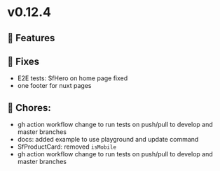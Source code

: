 
<Meta title="Releases/v0.12.x - Latest/v0.12.4 - Latest/Change log" />

# v0.12.4

## 🚀 Features


## 🐛 Fixes

- E2E tests: SfHero on home page fixed
- one footer for nuxt pages

## 🧹 Chores:

- gh action workflow change to run tests on push/pull to develop and master branches
- docs: added example to use playground and update command
- SfProductCard: removed `isMobile`
- gh action workflow change to run tests on push/pull to develop and master branches
